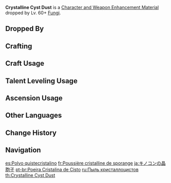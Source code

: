 {{Item Infobox
|id          = 112061
|image       = Item Crystalline Cyst Dust.png
|type        = Character and Weapon Enhancement Materials
|group       = Fungal Spore Powder
|group2      = General Enemy Drops
|invCategory = Character Development Items
|quality     = 3
|description = A huge lump of spore powder collected from a structurally complete spore cyst. Put it in an appropriate environment, and the area might be filled with a thriving aggregation of Floating Fungi later...
|source1     = Dropped by Lv. 60+ [[Fungi]]
|source2     = [[Crafting]]
}}
'''Crystalline Cyst Dust''' is a [[Character and Weapon Enhancement Material]] dropped by Lv. 60+ [[Fungi]].

==Dropped By==
{{Dropped By|level=60}}

==Crafting==
{{Recipe
|type = Crafting
|Luminescent Pollen = 3
|Mora = 50
|sort = Luminescent Pollen;Mora
}}

==Craft Usage==
{{Craft Usage}}

==Talent Leveling Usage==
{{Talent Leveling Usage}}

==Ascension Usage==
{{Ascension Usage}}

==Other Languages==
{{Other Languages|default_hidden=1
|en      = Crystalline Cyst Dust
|zhs     = 孢囊晶尘
|zhs_rm  = Bāo Náng Jīng Chén
|zht     = 孢囊晶塵
|zht_rm  = Bāo Náng Jīng Chén
|ja      = キノコンの晶胞子
|ja_rm   = Kinokon no Shouhoushi{{Assumed}}
|ko      = 포낭 결정 가루
|ko_rm   = Ponang Gyeoljeong Garu
|es      = Polvo quistecristalino
|fr      = Poussière cristalline de sporange
<!-- |fr_tl   = Crystalline Dust of Sporangium -->
|ru      = Пыль кристаллоцистов
|th      = Crystalline Cyst Dust
|vi      = Bụi Tinh Thể
|de      = Kristalliner Zystenstaub
|id      = Crystalline Cyst Dust
|pt      = Poeira Cristalina de Cisto
|tr      = Kristal Toz Kutusu
|it      = Polvere di ciste cristallina
}}

==Change History==
{{Change History|2.6}}

==Navigation==
{{Development Item Navbox|Character and Weapon Enhancement Materials}}

[[es:Polvo quistecristalino]]
[[fr:Poussière cristalline de sporange]]
[[ja:キノコンの晶胞子]]
[[pt-br:Poeira Cristalina de Cisto]]
[[ru:Пыль кристаллоцистов]]
[[th:Crystalline Cyst Dust]]